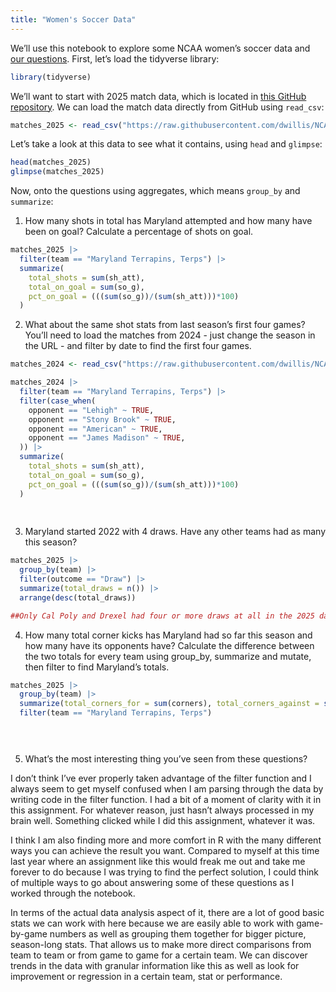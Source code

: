 ```yaml
---
title: "Women's Soccer Data"
---
```


We'll use this notebook to explore some NCAA women's soccer data and [our questions](https://docs.google.com/spreadsheets/d/1G1AjH2iS6kj3kKHCRi0XVy5Lcm-rahJkeTAToVh9J1g/edit?gid=0#gid=0). First, let's load the tidyverse library:

```r
library(tidyverse)
```

We'll want to start with 2025 match data, which is located in [this GitHub repository](https://github.com/dwillis/NCAAWomensSoccerData). We can load the match data directly from GitHub using `read_csv`:


```r
matches_2025 <- read_csv("https://raw.githubusercontent.com/dwillis/NCAAWomensSoccerData/main/data/ncaa_womens_soccer_matchstats_2025.csv")
```

Let's take a look at this data to see what it contains, using `head` and `glimpse`:

```r
head(matches_2025)
glimpse(matches_2025)
```

Now, onto the questions using aggregates, which means `group_by` and `summarize`:

1. How many shots in total has Maryland attempted and how many have been on goal? Calculate a percentage of shots on goal.

```r
matches_2025 |>
  filter(team == "Maryland Terrapins, Terps") |>
  summarize(
    total_shots = sum(sh_att),
    total_on_goal = sum(so_g),
    pct_on_goal = (((sum(so_g))/(sum(sh_att)))*100)
  )


```

2. What about the same shot stats from last season's first four games? You'll need to load the matches from 2024 - just change the season in the URL - and filter by date to find the first four games.

```r
matches_2024 <- read_csv("https://raw.githubusercontent.com/dwillis/NCAAWomensSoccerData/main/data/ncaa_womens_soccer_matchstats_2024.csv")

matches_2024 |>
  filter(team == "Maryland Terrapins, Terps") |>
  filter(case_when(
    opponent == "Lehigh" ~ TRUE,
    opponent == "Stony Brook" ~ TRUE,
    opponent == "American" ~ TRUE,
    opponent == "James Madison" ~ TRUE,
  )) |>
  summarize(
    total_shots = sum(sh_att),
    total_on_goal = sum(so_g),
    pct_on_goal = (((sum(so_g))/(sum(sh_att)))*100)
  )
  
  


```


3. Maryland started 2022 with 4 draws. Have any other teams had as many this season?

```r
matches_2025 |>
  group_by(team) |>
  filter(outcome == "Draw") |>
  summarize(total_draws = n()) |>
  arrange(desc(total_draws))

##Only Cal Poly and Drexel had four or more draws at all in the 2025 data set. Upon checking both of their results, it appears Cal Poly had all five in a row. Drexel had two in a row at most. So Cal Poly not only matches Maryland's streak, but surpassed it.##


```


4. How many total corner kicks has Maryland had so far this season and how many have its opponents have? Calculate the difference between the two totals for every team using group_by, summarize and mutate, then filter to find Maryland's totals.

```r
matches_2025 |>
  group_by(team) |>
  summarize(total_corners_for = sum(corners), total_corners_against = sum(defensive_corners), difference = ((sum(corners)-sum(defensive_corners)))) |> 
  filter(team == "Maryland Terrapins, Terps")


                                                                                                          
```

5. What's the most interesting thing you've seen from these questions?

I don't think I've ever properly taken advantage of the filter function and I always seem to get myself confused when I am parsing through the data by writing code in the filter function. I had a bit of a moment of clarity with it in this assignment. For whatever reason, just hasn't always processed in my brain well. Something clicked while I did this assignment, whatever it was. 

I think I am also finding more and more comfort in R with the many different ways you can achieve the result you want. Compared to myself at this time last year where an assignment like this would freak me out and take me forever to do because I was trying to find the perfect solution, I could think of multiple ways to go about answering some of these questions as I worked through the notebook. 

In terms of the actual data analysis aspect of it, there are a lot of good basic stats we can work with here because we are easily able to work with game-by-game numbers as well as grouping them together for bigger picture, season-long stats. That allows us to make more direct comparisons from team to team or from game to game for a certain team. We can discover trends in the data with granular information like this as well as look for improvement or regression in a certain team, stat or performance. 
